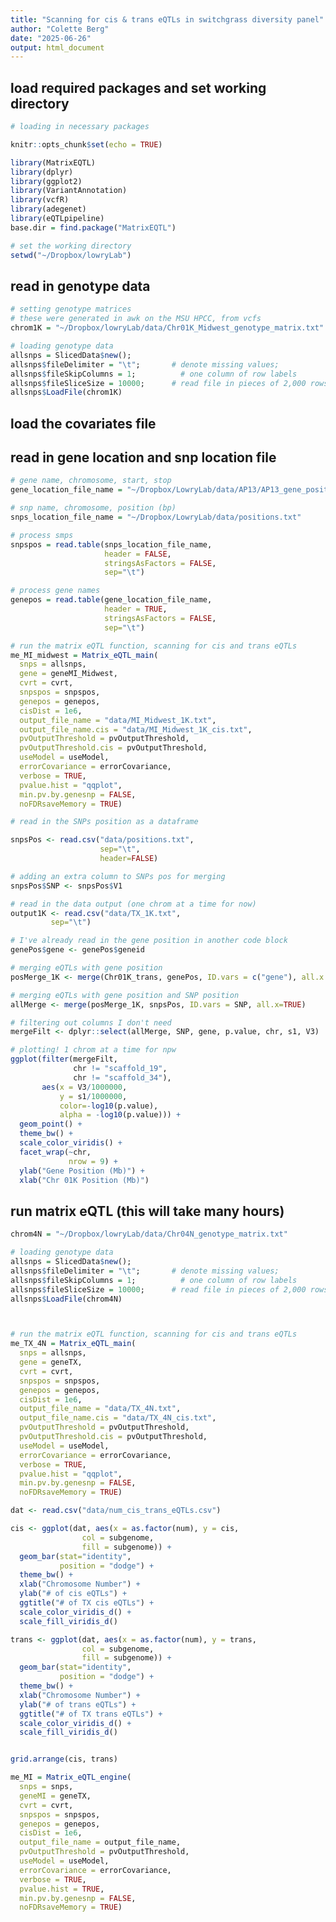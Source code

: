 ```yaml
---
title: "Scanning for cis & trans eQTLs in switchgrass diversity panel"
author: "Colette Berg"
date: "2025-06-26"
output: html_document
---
```


## load required packages and set working directory

```r
# loading in necessary packages 

knitr::opts_chunk$set(echo = TRUE)

library(MatrixEQTL)
library(dplyr)
library(ggplot2)
library(VariantAnnotation)
library(vcfR)
library(adegenet)
library(eQTLpipeline)
base.dir = find.package("MatrixEQTL")

# set the working directory
setwd("~/Dropbox/lowryLab")
```


## read in genotype data

```r

# setting genotype matrices 
# these were generated in awk on the MSU HPCC, from vcfs 
chrom1K = "~/Dropbox/lowryLab/data/Chr01K_Midwest_genotype_matrix.txt"

# loading genotype data 
allsnps = SlicedData$new();
allsnps$fileDelimiter = "\t";       # denote missing values;
allsnps$fileSkipColumns = 1;          # one column of row labels
allsnps$fileSliceSize = 10000;      # read file in pieces of 2,000 rows
allsnps$LoadFile(chrom1K)


```





## load the covariates file



## read in gene location and snp location file 

```r

# gene name, chromosome, start, stop
gene_location_file_name = "~/Dropbox/LowryLab/data/AP13/AP13_gene_position.txt"

# snp name, chromosome, position (bp)
snps_location_file_name = "~/Dropbox/LowryLab/data/positions.txt"

# process smps
snpspos = read.table(snps_location_file_name, 
                     header = FALSE, 
                     stringsAsFactors = FALSE,
                     sep="\t")

# process gene names 
genepos = read.table(gene_location_file_name, 
                     header = TRUE, 
                     stringsAsFactors = FALSE,
                     sep="\t")

```

```r

# run the matrix eQTL function, scanning for cis and trans eQTLs 
me_MI_midwest = Matrix_eQTL_main(
  snps = allsnps,
  gene = geneMI_Midwest,
  cvrt = cvrt,
  snpspos = snpspos,
  genepos = genepos,
  cisDist = 1e6,
  output_file_name = "data/MI_Midwest_1K.txt",
  output_file_name.cis = "data/MI_Midwest_1K_cis.txt",
  pvOutputThreshold = pvOutputThreshold,
  pvOutputThreshold.cis = pvOutputThreshold,
  useModel = useModel,
  errorCovariance = errorCovariance,
  verbose = TRUE,
  pvalue.hist = "qqplot",
  min.pv.by.genesnp = FALSE,
  noFDRsaveMemory = TRUE)

```






```r

# read in the SNPs position as a dataframe 

snpsPos <- read.csv("data/positions.txt",
                    sep="\t",
                    header=FALSE)

# adding an extra column to SNPs pos for merging 
snpsPos$SNP <- snpsPos$V1

# read in the data output (one chrom at a time for now)
output1K <- read.csv("data/TX_1K.txt",
         sep="\t")

# I've already read in the gene position in another code block 
genePos$gene <- genePos$geneid

# merging eQTLs with gene position 
posMerge_1K <- merge(Chr01K_trans, genePos, ID.vars = c("gene"), all.x = TRUE)

# merging eQTLs with gene position and SNP position 
allMerge <- merge(posMerge_1K, snpsPos, ID.vars = SNP, all.x=TRUE)

# filtering out columns I don't need 
mergeFilt <- dplyr::select(allMerge, SNP, gene, p.value, chr, s1, V3)

# plotting! 1 chrom at a time for npw 
ggplot(filter(mergeFilt,
              chr != "scaffold_19",
              chr != "scaffold_34"),
       aes(x = V3/1000000,
           y = s1/1000000,
           color=-log10(p.value),
           alpha = -log10(p.value))) +
  geom_point() +
  theme_bw() +
  scale_color_viridis() +
  facet_wrap(~chr,
             nrow = 9) +
  ylab("Gene Position (Mb)") +
  xlab("Chr 01K Position (Mb)")
```




## run matrix eQTL (this will take many hours)

```r

chrom4N = "~/Dropbox/lowryLab/data/Chr04N_genotype_matrix.txt"

# loading genotype data 
allsnps = SlicedData$new();
allsnps$fileDelimiter = "\t";       # denote missing values;
allsnps$fileSkipColumns = 1;          # one column of row labels
allsnps$fileSliceSize = 10000;      # read file in pieces of 2,000 rows
allsnps$LoadFile(chrom4N)



# run the matrix eQTL function, scanning for cis and trans eQTLs 
me_TX_4N = Matrix_eQTL_main(
  snps = allsnps,
  gene = geneTX,
  cvrt = cvrt,
  snpspos = snpspos,
  genepos = genepos,
  cisDist = 1e6,
  output_file_name = "data/TX_4N.txt",
  output_file_name.cis = "data/TX_4N_cis.txt",
  pvOutputThreshold = pvOutputThreshold,
  pvOutputThreshold.cis = pvOutputThreshold,
  useModel = useModel,
  errorCovariance = errorCovariance,
  verbose = TRUE,
  pvalue.hist = "qqplot",
  min.pv.by.genesnp = FALSE,
  noFDRsaveMemory = TRUE)


```



```r
dat <- read.csv("data/num_cis_trans_eQTLs.csv")

cis <- ggplot(dat, aes(x = as.factor(num), y = cis,
                col = subgenome,
                fill = subgenome)) + 
  geom_bar(stat="identity",
           position = "dodge") +
  theme_bw() +
  xlab("Chromosome Number") +
  ylab("# of cis eQTLs") +
  ggtitle("# of TX cis eQTLs") +
  scale_color_viridis_d() +
  scale_fill_viridis_d() 

trans <- ggplot(dat, aes(x = as.factor(num), y = trans,
                col = subgenome,
                fill = subgenome)) + 
  geom_bar(stat="identity",
           position = "dodge") +
  theme_bw() +
  xlab("Chromosome Number") +
  ylab("# of trans eQTLs") +
  ggtitle("# of TX trans eQTLs") +
  scale_color_viridis_d() +
  scale_fill_viridis_d() 


grid.arrange(cis, trans)

```



```r

me_MI = Matrix_eQTL_engine(
  snps = snps,
  geneMI = geneTX,
  cvrt = cvrt,
  snpspos = snpspos,
  genepos = genepos,
  cisDist = 1e6,
  output_file_name = output_file_name,
  pvOutputThreshold = pvOutputThreshold,
  useModel = useModel,
  errorCovariance = errorCovariance,
  verbose = TRUE,
  pvalue.hist = TRUE,
  min.pv.by.genesnp = FALSE,
  noFDRsaveMemory = TRUE)

```


